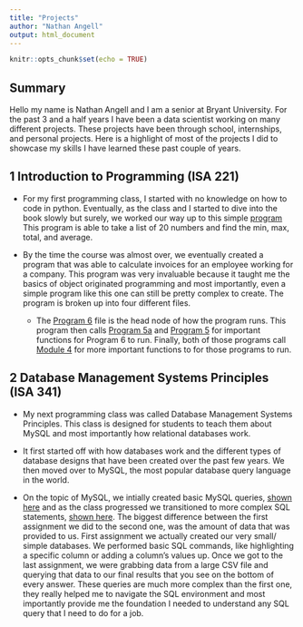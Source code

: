 ```yaml
---
title: "Projects"
author: "Nathan Angell"
output: html_document
---
```


```r
knitr::opts_chunk$set(echo = TRUE)
```

## Summary

Hello my name is Nathan Angell and I am a senior at Bryant University. For the past 3 and a half years I have been a data scientist working on many different projects. These projects have been through school, internships, and personal projects. Here is a highlight of most of the projects I did to showcase my skills I have learned these past couple of years. 

## 1 Introduction to Programming (ISA 221)

- For my first programming class, I started with no knowledge on how to code in python. Eventually, as the class and I started to dive into the book slowly but surely, we worked our way up to this simple [program](ISA_221 start program.html) This program is able to take a list of 20 numbers and find the min, max, total, and average. 

- By the time the course was almost over, we eventually created a program that was able to calculate invoices for an employee working for a company. This program was very invaluable because it taught me the basics of object originated programming and most importantly, even a simple program like this one can still be pretty complex to create. The program is broken up into four different files. 
  - The [Program 6](Program 6.html) file is the head node of how the program runs. This program then calls [Program 5a](program5a.html) and [Program 5](program5.html) for important functions for Program 6 to run. Finally, both of those programs call [Module 4](Module4.html) for more important functions to for those programs to run. 

## 2 Database Management Systems Principles (ISA 341)

- My next programming class was called Database Management Systems Principles. This class is designed for students to teach them about MySQL and most importantly how relational databases work. 

- It first started off with how databases work and the different types of database designs that have been created over the past few years. We then moved over to MySQL, the most popular database query language in the world.

- On the topic of MySQL, we intially created basic MySQL queries, [shown here](Assignment_1.pdf) and as the class progressed we transitioned to more complex SQL statements, [shown here](Assignment_6.pdf). The biggest difference between the first assignment we did to the second one, was the amount of data that was provided to us. First assignment we actually created our very small/ simple databases. We performed basic SQL commands, like highlighting a specific column or adding a column's values up. Once we got to the last assignment, we were grabbing data from a large CSV file and querying that data to our final results that you see on the bottom of every answer. These queries are much more complex than the first one, they really helped me to navigate the SQL environment and most importantly provide me the foundation I needed to understand any SQL query that I need to do for a job. 
